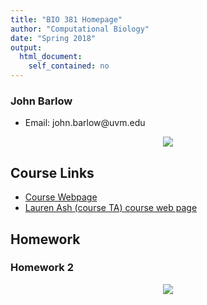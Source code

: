 ```yaml
---
title: "BIO 381 Homepage"
author: "Computational Biology"
date: "Spring 2018"
output: 
  html_document:
    self_contained: no
---
```


### John Barlow
* Email: john.barlow@uvm.edu

<p style="text-align:center;"><img src="CNS little flower.jpg"></p>

## Course Links
* [Course Webpage](https://gotellilab.github.io/Bio381/)
* [Lauren Ash (course TA) course web page](https://lvash.github.io/Bio381_2018/)

## Homework
### Homework 2
<p style="text-align:center;"><img src="asignment 2 flow diagram.png"></p>

